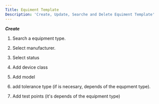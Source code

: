 ```yaml
---
Title: Equiment Template
Description: 'Create, Update, Searche and Delete Equiment Template'
---
```

***Create***


1. Search a equipment type.

2. Select manufacturer.

3. Select status

4. Add device class

5. Add model

6. add tolerance type (if is necesary, depends of the equpment type).

7. Add test points (it's depends of the equipment type)
